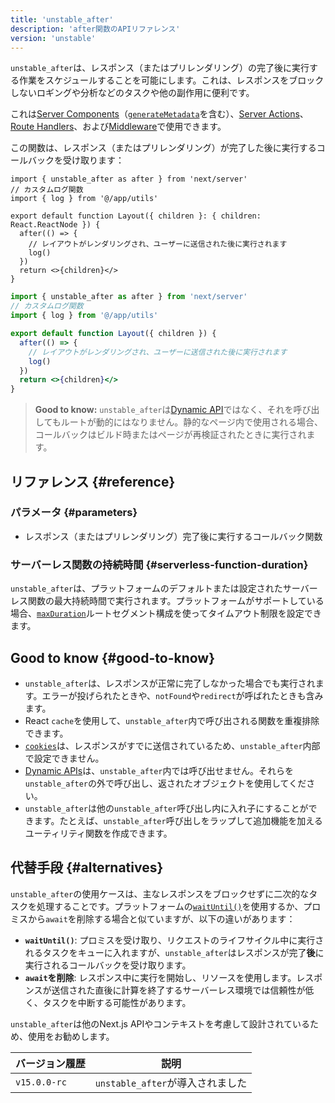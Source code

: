 ```yaml
---
title: 'unstable_after'
description: 'after関数のAPIリファレンス'
version: 'unstable'
---
```


`unstable_after`は、レスポンス（またはプリレンダリング）の完了後に実行する作業をスケジュールすることを可能にします。これは、レスポンスをブロックしないロギングや分析などのタスクや他の副作用に便利です。

これは[Server Components](/docs/app/building-your-application/rendering/server-components)（[`generateMetadata`](https://nextjs.org/docs/app/api-reference/functions/generate-metadata)を含む）、[Server Actions](/docs/app/building-your-application/data-fetching/server-actions-and-mutations)、[Route Handlers](/docs/app/building-your-application/routing/route-handlers)、および[Middleware](/docs/app/building-your-application/routing/middleware)で使用できます。

この関数は、レスポンス（またはプリレンダリング）が完了した後に実行するコールバックを受け取ります：

```tsx title="app/layout.tsx switcher
import { unstable_after as after } from 'next/server'
// カスタムログ関数
import { log } from '@/app/utils'

export default function Layout({ children }: { children: React.ReactNode }) {
  after(() => {
    // レイアウトがレンダリングされ、ユーザーに送信された後に実行されます
    log()
  })
  return <>{children}</>
}
```

```jsx filename="app/layout.js switcher
import { unstable_after as after } from 'next/server'
// カスタムログ関数
import { log } from '@/app/utils'

export default function Layout({ children }) {
  after(() => {
    // レイアウトがレンダリングされ、ユーザーに送信された後に実行されます
    log()
  })
  return <>{children}</>
}
```

> **Good to know:** `unstable_after`は[Dynamic API](/docs/app/building-your-application/rendering/server-components#dynamic-apis)ではなく、それを呼び出してもルートが動的にはなりません。静的なページ内で使用される場合、コールバックはビルド時またはページが再検証されたときに実行されます。

## リファレンス {#reference}

### パラメータ {#parameters}

- レスポンス（またはプリレンダリング）完了後に実行するコールバック関数

### サーバーレス関数の持続時間 {#serverless-function-duration}

`unstable_after`は、プラットフォームのデフォルトまたは設定されたサーバーレス関数の最大持続時間で実行されます。プラットフォームがサポートしている場合、[`maxDuration`](/docs/app/api-reference/file-conventions/route-segment-config#maxduration)ルートセグメント構成を使ってタイムアウト制限を設定できます。

## Good to know {#good-to-know}

- `unstable_after`は、レスポンスが正常に完了しなかった場合でも実行されます。エラーが投げられたときや、`notFound`や`redirect`が呼ばれたときも含みます。
- React `cache`を使用して、`unstable_after`内で呼び出される関数を重複排除できます。
- [`cookies`](/docs/app/api-reference/functions/cookies)は、レスポンスがすでに送信されているため、`unstable_after`内部で設定できません。
- [Dynamic APIs](/docs/app/building-your-application/rendering/server-components#dynamic-apis)は、`unstable_after`内では呼び出せません。それらを`unstable_after`の外で呼び出し、返されたオブジェクトを使用してください。
- `unstable_after`は他の`unstable_after`呼び出し内に入れ子にすることができます。たとえば、`unstable_after`呼び出しをラップして追加機能を加えるユーティリティ関数を作成できます。

## 代替手段 {#alternatives}

`unstable_after`の使用ケースは、主なレスポンスをブロックせずに二次的なタスクを処理することです。プラットフォームの[`waitUntil()`](https://vercel.com/docs/functions/functions-api-reference)を使用するか、プロミスから`await`を削除する場合と似ていますが、以下の違いがあります：

- **`waitUntil()`**: プロミスを受け取り、リクエストのライフサイクル中に実行されるタスクをキューに入れますが、`unstable_after`はレスポンスが完了**後**に実行されるコールバックを受け取ります。
- **`await`を削除**: レスポンス中に実行を開始し、リソースを使用します。レスポンスが送信された直後に計算を終了するサーバーレス環境では信頼性が低く、タスクを中断する可能性があります。

`unstable_after`は他のNext.js APIやコンテキストを考慮して設計されているため、使用をお勧めします。

| バージョン履歴 | 説明                             |
| -------------- | -------------------------------- |
| `v15.0.0-rc`   | `unstable_after`が導入されました |
